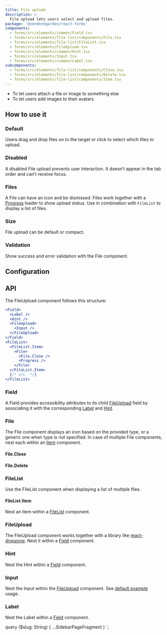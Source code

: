 ```yaml
---
title: File upload
description: >
  File upload lets users select and upload files.
package: '@zendeskgarden/react-forms'
components:
  - forms/src/elements/common/Field.tsx
  - forms/src/elements/file-list/components/File.tsx
  - forms/src/elements/file-list/FileList.tsx
  - forms/src/elements/FileUpload.tsx
  - forms/src/elements/common/Hint.tsx
  - forms/src/elements/Input.tsx
  - forms/src/elements/common/Label.tsx
subcomponents:
  - forms/src/elements/file-list/components/Close.tsx
  - forms/src/elements/file-list/components/Delete.tsx
  - forms/src/elements/file-list/components/Item.tsx
---
```


<Usage>
  <Use>
    <ul>
      <li>To let users attach a file or image to something else</li>
      <li>To let users add images to their avatars</li>
    </ul>
  </Use>
</Usage>

## How to use it

### Default

Users drag and drop files on to the target or click to select which files to upload.


<CodeExample code={DefaultCode}>
  <Default />
</CodeExample>

### Disabled

A disabled File upload prevents user interaction. It doesn’t appear in the tab order and can’t receive focus.


<CodeExample code={DisabledCode}>
  <Disabled />
</CodeExample>

### Files

A File can have an icon and be dismissed. Files work together with a
[Progress](/components/progress) loader to show upload status. Use in
combination with `FileList` to display a list of files.


<CodeExample code={FileListCode}>
  <FileList />
</CodeExample>

### Size

File upload can be default or compact.


<CodeExample code={SizeCode}>
  <Size />
</CodeExample>

### Validation

Show success and error validation with the File component.


<CodeExample code={ValidationCode}>
  <Validation />
</CodeExample>

## Configuration

<Configuration reactPackage={props.data.mdx.package} components={props.data.mdx.components} />

## API

The FileUpload component follows this structure:

```jsx
<Field>
  <Label />
  <Hint />
  <FileUpload>
    <Input />
  </FileUpload>
</Field>
<FileList>
  <FileList.Item>
    <File>
      <File.Close />
      <Progress />
    </File>
  </FileList.Item>
  {/* etc. */}
</FileList>
```

### Field

<Component components={props.data.mdx.components} componentName="field" />

A Field provides accessibility attributes to its child [FileUpload](#fileupload) field by associating it
with the corresponding [Label](#label) and [Hint](#hint).

<PropSheet components={props.data.mdx.components} componentName="field" />

### File

<Component components={props.data.mdx.components} componentName="file" />

The File component displays an icon based on the provided type, or a generic one when type is not specified.
In case of multiple File components, nest each within an [Item](#filelistitem) component.

<PropSheet components={props.data.mdx.components} componentName="file" />

#### File.Close

<Component components={props.data.mdx.subcomponents} componentName="file.close" />

<PropSheet components={props.data.mdx.subcomponents} componentName="file.close" />

#### File.Delete

<Component components={props.data.mdx.subcomponents} componentName="file.delete" />

<PropSheet components={props.data.mdx.subcomponents} componentName="file.delete" />

### FileList

<Component components={props.data.mdx.components} componentName="fileList" />

Use the FileList component when displaying a list of multiple files.

<PropSheet components={props.data.mdx.components} componentName="fileList" />

#### FileList.Item

<Component components={props.data.mdx.subcomponents} componentName="fileList.item" />

<PropSheet components={props.data.mdx.subcomponents} componentName="fileList.item" />

Nest an Item within a [FileList](#filelist) component.

### FileUpload

<Component components={props.data.mdx.components} componentName="fileUpload" />

The FileUpload component works together with a library like
[react-dropzone](https://react-dropzone.js.org/). Nest it within a [Field](#field) component.

<PropSheet components={props.data.mdx.components} componentName="fileUpload" />

### Hint

<Component components={props.data.mdx.components} componentName="hint" />

Nest the Hint within a [Field](#field) component.

<PropSheet components={props.data.mdx.components} componentName="hint" />

### Input

<Component components={props.data.mdx.components} componentName="input" />

Nest the Input within the [FileUpload](#fileupload) component. See [default example](#default) usage.

<PropSheet components={props.data.mdx.components} componentName="input" />

### Label

<Component components={props.data.mdx.components} componentName="label" />

Nest the Label within a [Field](#field) component.

<PropSheet components={props.data.mdx.components} componentName="label" />


  query ($slug: String) {
    ...SidebarPageFragment
  }
`;
